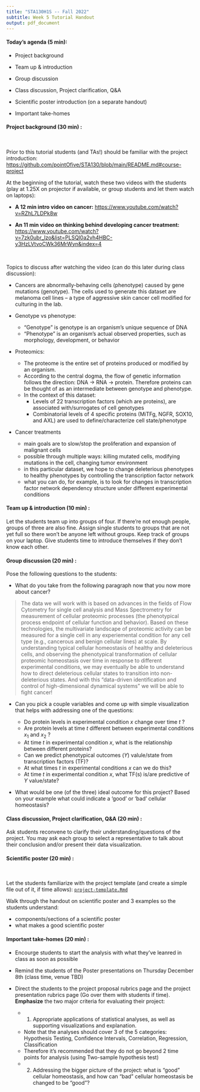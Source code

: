 ```yaml
---
title: "STA130H1S -- Fall 2022"
subtitle: Week 5 Tutorial Handout
output: pdf_document
---
```


#### Today's agenda (5 min):  

- Project background

- Team up & introduction

- Group discussion

- Class discussion, Project clarification, Q&A

- Scientific poster introduction (on a separate handout)

- Important take-homes


#### Project background (30 min) :

$~$

Prior to this tutorial students (and TAs!) should be familiar with the project introduction: [https://github.com/pointOfive/STA130/blob/main/README.md#course-project](https://github.com/pointOfive/STA130/blob/main/README.md#course-project)

At the beginning of the tutorial, watch these two videos with the students (play at 1.25X on projector if available, or group students and let them watch on laptops): 

- **A 12 min intro video on cancer:** [https://www.youtube.com/watch?v=RZhL7LDPk8w](https://www.youtube.com/watch?v=RZhL7LDPk8w)

- **An 11 min video on thinking behind developing cancer treatment:** [https://www.youtube.com/watch?v=7zk0ubr_lzo&list=PLSQl0a2vh4HBC-y3HzLVtvoCWk36MrWyn&index=4](https://www.youtube.com/watch?v=7zk0ubr_lzo&list=PLSQl0a2vh4HBC-y3HzLVtvoCWk36MrWyn&index=4) 

$~$

Topics to discuss after watching the video (can do this later during class discussion):

- Cancers are abnormally-behaving cells (phenotype) caused by gene mutations (genotype). The cells used to generate this dataset are melanoma cell lines -- a type of aggressive skin cancer cell modified for culturing in the lab.

- Genotype vs phenotype:

  - "Genotype" is genotype is an organism's unique sequence of DNA
  - "Phenotype" is an organism's actual observed properties, such as morphology, development, or behavior
  
- Proteomics:
  - The proteome is the entire set of proteins produced or modified by an organism.
  - According to the central dogma, the flow of genetic information follows the direction: DNA $\rightarrow$ RNA $\rightarrow$ protein. Therefore proteins can be thought of as an intermediate between genotype and phenotype.
  - In the context of this dataset:
    - Levels of 22 transcription factors (which are proteins), are associated with/surrogates of cell genotypes
    - Combinatorial levels of 4 specific proteins (MiTFg, NGFR, SOX10, and AXL) are used to define/characterize cell state/phenotype


- Cancer treatments
  - main goals are to slow/stop the proliferation and expansion of malignant cells
  - possible through multiple ways: killing mutated cells, modifying mutations in the cell, changing tumor environment 
  - in this particular dataset, we hope to change deleterious phenotypes to healthy phenotypes by controlling the transcription factor network
  - what you can do, for example, is to look for changes in transcription factor network dependency structure under different experimental conditions

#### Team up & introduction (10 min) :

Let the students team up into groups of four. If there're not enough people, groups of three are also fine. Assign single students to groups that are not yet full so there won't be anyone left without groups. Keep track of groups on your laptop. Give students time to introduce themselves if they don't know each other.

#### Group discussion (20 min) :

Pose the following questions to the students:

- What do you take from the following paragraph now that you now more about cancer?

> The data we will work with is based on advances in the fields of Flow Cytometry for single cell analysis and Mass Spectrometry for measurement of cellular proteomic processes (the phenotypical process endpoint of cellular function and behavior). Based on these technologies, the multivariate landscape of proteomic activity can be measured for a single cell in any experiemental condition for any cell type (e.g., cancerous and benign cellular lines) at scale. By understanding typical cellular homeostasis of healthy and deleterious cells, and observing the phenotypical transformation of cellular proteomic homeostasis over time in response to different experimental conditions, we may eventually be able to understand how to direct deleterious cellular states to transition into non-deleterious states. And with this "data-driven identification and control of high-dimensional dynamical systems" we will be able to fight cancer!

- Can you pick a couple variables and come up with simple visualization that helps with addressing one of the questions:

  - Do protein levels in experimental condition $x$ change over time $t$ ?
  - Are protein levels at time $t$ different between experimental conditions $x_1$ and $x_2$ ?
  - At time $t$ in experimental condition $x$, what is the relationship between different proteins?
  - Can we predict phenotypical outcomes ($Y$) valule/state from transcription factors (TF)?
  - At what times $t$ in experimental conditions $x$ can we do this?
  - At time $t$ in experimental condition $x$, what TF(s) is/are predictive of $Y$ value/state?
  
- What would be one (of the three) ideal outcome for this project? Based on your example what could indicate a 'good' or 'bad' cellular homeostasis?


#### Class discussion, Project clarification, Q&A (20 min) :

Ask students reconvene to clarify their understanding/questions of the project. You may ask each group to select a representative to talk about their conclusion and/or present their data visualization.

#### Scientific poster (20 min) :

$~$

Let the students familiarize with the project template (and create a simple file out of it, if time allows): [`project-template.Rmd`](https://jupyter.utoronto.ca/hub/user-redirect/git-pull?repo=https%3A%2F%2Fgithub.com%2FSamanthaJoCaetano%2FW22-ProjectTemplate.git&urlpath=rstudio%2F&branch=master)

Walk through the handout on scientific poster and 3 examples so the students understand:

- components/sections of a scientific poster
- what makes a good scientific poster

#### Important take-homes (20 min) :

- Encourge students to start the analysis with what they've leanred in class as soon as possible
- Remind the students of the Poster presentations on Thursday December 8th (class time, venue TBD)
- Direct the students to the project proposal rubrics page and the project presentation rubrics page (Go over them with students if time). **Emphasize** the two major criteria for evaluating their project:

  - 1) Appropriate applications of statistical analyses, as well as supporting visualizations and explanation.
  - Note that the analyses should cover 3 of the 5 categories: Hypothesis Testing, Confidence Intervals, Correlation, Regression, Classification
  - Therefore it's recommended that they do not go beyond 2 time points for analysis (using Two-sample hypothesis test)
  - 2) Addressing the bigger picture of the project: what is "good" cellular homeostasis, and how can "bad" cellular homeostasis be changed to be "good"?
